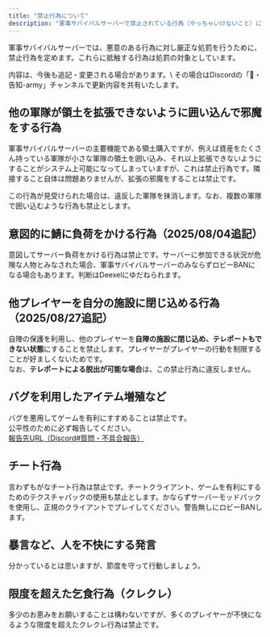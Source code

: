 ```yaml
---
title: "禁止行為について"
description: "軍事サバイバルサーバーで禁止されている行為（やっちゃいけないこと）について"
---
```


軍事サバイバルサーバーでは、悪意のある行為に対し厳正な処罰を行うために、禁止行為を定めます。これらに抵触する行為は処罰の対象としています。

<Tip>
  内容は、今後も追記・変更される場合があります。\
  その場合はDiscordの「📢・告知-army」チャンネルで更新内容を共有いたします。
</Tip>

## 他の軍隊が領土を拡張できないように囲い込んで邪魔をする行為

軍事サバイバルサーバーの主要機能である領土購入ですが、例えば資産をたくさん持っている軍隊が小さな軍隊の領土を囲い込み、それ以上拡張できないようにすることがシステム上可能になってしまっていますが、これは禁止行為です。隣接すること自体は問題ありませんが、拡張の邪魔をすることは禁止です。

この行為が見受けられた場合は、違反した軍隊を抹消します。なお、複数の軍隊で囲い込むような行為も禁止とします。

## 意図的に鯖に負荷をかける行為（2025/08/04追記）

意図してサーバー負荷をかける行為は禁止です。サーバーに参加できる状況が危険な人物とみなされた場合、軍事サバイバルサーバーのみならずロビーBANになる場合もあります。判断はDeexelにゆだねられます。

## 他プレイヤーを自分の施設に閉じ込める行為（2025/08/27追記）

自陣の保護を利用し、他のプレイヤーを**自陣の施設に閉じ込め、テレポートもできない状態**にすることを禁止します。プレイヤーがプレイヤーの行動を制限することが好ましくないためです。\
なお、**テレポートによる脱出が可能な場合**は、この禁止行為に違反しません。

## バグを利用したアイテム増殖など

バグを悪用してゲームを有利にすすめることは禁止です。\
公平性のために必ず報告してください。\
[報告先URL（Discord#質問・不具合報告）](https://discord.com/channels/1145392660660629534/1327922892305993799)

## チート行為

言わずもがなチート行為は禁止です。チートクライアント、ゲームを有利にするためのテクスチャパックの使用も禁止とします。かならずサーバーモッドパックを使用し、正規のクライアントでプレイしてください。警告無しにロビーBANします。

## 暴言など、人を不快にする発言

分かっているとは思いますが、節度を守って行動しましょう。

## 限度を超えた乞食行為（クレクレ）

多少のお恵みをお願いすることは構わないですが、多くのプレイヤーが不快になるような限度を超えたクレクレ行為は禁止です。